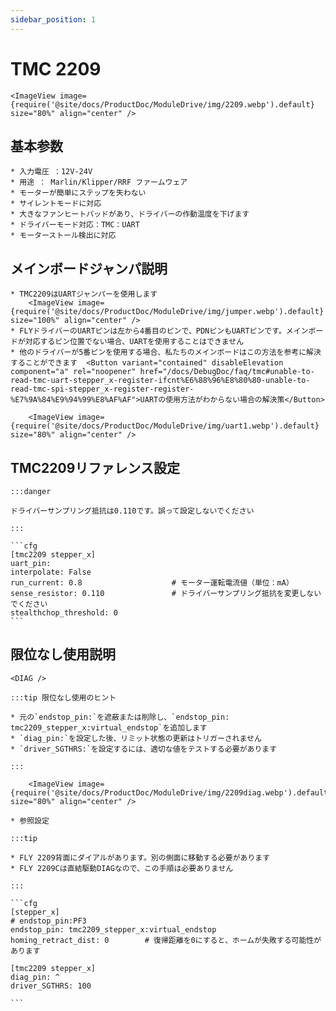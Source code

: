 ```yaml
---
sidebar_position: 1
---
```



# TMC 2209

    <ImageView image={require('@site/docs/ProductDoc/ModuleDrive/img/2209.webp').default} size="80%" align="center" />

## 基本参数

    * 入力電圧 ：12V-24V
    * 用途 ： Marlin/Klipper/RRF ファームウェア
    * モーターが簡単にステップを失わない
    * サイレントモードに対応
    * 大きなファンヒートパッドがあり、ドライバーの作動温度を下げます
    * ドライバーモード対応：TMC：UART
    * モーターストール検出に対応

## メインボードジャンパ説明

    * TMC2209はUARTジャンパーを使用します
        <ImageView image={require('@site/docs/ProductDoc/ModuleDrive/img/jumper.webp').default} size="100%" align="center" />
    * FLYドライバーのUARTピンは左から4番目のピンで、PDNピンもUARTピンです。メインボードが対応するピン位置でない場合、UARTを使用することはできません
    * 他のドライバーが5番ピンを使用する場合、私たちのメインボードはこの方法を参考に解決することができます  <Button variant="contained" disableElevation component="a" rel="noopener" href="/docs/DebugDoc/faq/tmc#unable-to-read-tmc-uart-stepper_x-register-ifcnt%E6%88%96%E8%80%80-unable-to-read-tmc-spi-stepper_x-register-register-%E7%9A%84%E9%94%99%E8%AF%AF">UARTの使用方法がわからない場合の解決策</Button>
        
        <ImageView image={require('@site/docs/ProductDoc/ModuleDrive/img/uart1.webp').default} size="80%" align="center" />

## TMC2209リファレンス設定

    :::danger

    ドライバーサンプリング抵抗は0.110です。誤って設定しないでください

    :::

    ```cfg
    [tmc2209 stepper_x]
    uart_pin: 
    interpolate: False
    run_current: 0.8                    # モーター運転電流値（単位：mA）
    sense_resistor: 0.110               # ドライバーサンプリング抵抗を変更しないでください
    stealthchop_threshold: 0
    ```

## 限位なし使用説明

    <DIAG />

    :::tip 限位なし使用のヒント

    * 元の`endstop_pin:`を遮蔽または削除し、`endstop_pin: tmc2209_stepper_x:virtual_endstop`を追加します
    * `diag_pin:`を設定した後、リミット状態の更新はトリガーされません
    * `driver_SGTHRS:`を設定するには、適切な値をテストする必要があります

    :::

        <ImageView image={require('@site/docs/ProductDoc/ModuleDrive/img/2209diag.webp').default} size="80%" align="center" />

    * 参照設定

    :::tip

    * FLY 2209背面にダイアルがあります。別の側面に移動する必要があります
    * FLY 2209Cは直結駆動DIAGなので、この手順は必要ありません

    :::

    ```cfg
    [stepper_x]
    # endstop_pin:PF3
    endstop_pin: tmc2209_stepper_x:virtual_endstop
    homing_retract_dist: 0        # 復帰距離を0にすると、ホームが失敗する可能性があります

    [tmc2209 stepper_x]
    diag_pin: ^
    driver_SGTHRS: 100
    
    ```
